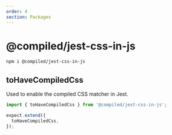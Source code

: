 ```yaml
---
order: 4
section: Packages
---
```


# @compiled/jest-css-in-js

```bash
npm i @compiled/jest-css-in-js
```

## toHaveCompiledCss

Used to enable the compiled CSS matcher in Jest.

```jsx
import { toHaveCompiledCss } from '@compiled/jest-css-in-js';

expect.extend({
  toHaveCompiledCss,
});
```
